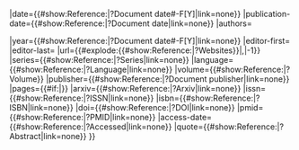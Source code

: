 <includeonly>{{Cite web
|title={{#show:Reference:{{{1}}}|?Title|link=none}}
|date={{#show:Reference:{{{1}}}|?Document date#-F[Y]|link=none}}
|publication-date={{#show:Reference:{{{1}}}|?Document date|link=none}}
|authors={{GetReferenceAuthors|Reference:{{{1}}}}}

|year={{#show:Reference:{{{1}}}|?Document date#-F[Y]|link=none}}
|editor-first={{Get Reference Person|{{{1}}}|Editor|First name}}
|editor-last={{Get Reference Person|{{{1}}}|Editor|Last name}}
|url={{#explode:{{#show:Reference:{{{1}}}|?Websites}}|,|-1}}
|series={{#show:Reference:{{{1}}}|?Series|link=none}}
|language={{#show:Reference:{{{1}}}|?Language|link=none}}
|volume={{#show:Reference:{{{1}}}|?Volume}}
|publisher={{#show:Reference:{{{1}}}|?Document publisher|link=none}}
|pages={{#if:{{{2|}}}|{{{2}}}}}
|arxiv={{#show:Reference:{{{1}}}|?Arxiv|link=none}}
|issn={{#show:Reference:{{{1}}}|?ISSN|link=none}}
|isbn={{#show:Reference:{{{1}}}|?ISBN|link=none}}
|doi={{#show:Reference:{{{1}}}|?DOI|link=none}}
|pmid={{#show:Reference:{{{1}}}|?PMID|link=none}}
|access-date={{#show:Reference:{{{1}}}|?Accessed|link=none}}
|quote={{#show:Reference:{{{1}}}|?Abstract|link=none}}
}}</includeonly>